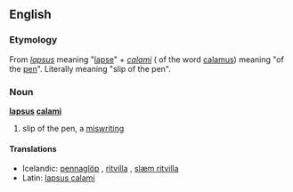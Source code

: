 {{rfv}}
==English==

===Etymology===
From ''[[lapsus]]'' meaning "[[lapse]]" + ''[[calami]]'' ({{gen}} of the word [[calamus]]) meaning "of the [[pen]]". Literally meaning "slip of the pen".

===Noun===
'''[[lapsus]] [[calamus|calami]]'''

# {{formal}} slip of the pen, a [[miswriting]]

====Translations====
*Icelandic: [[pennaglöp]] {{npl}}, [[ritvilla]] {{f}}, [[slæm ritvilla]] {{f}}
*Latin: [[lapsus calami#Latin|lapsus calami]] {{m}}